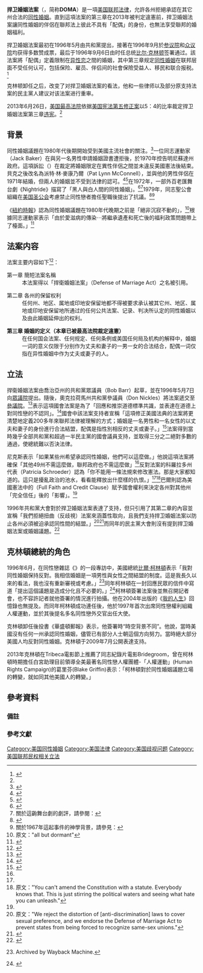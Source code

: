 {{Infobox U.S. legislation
| shorttitle = 捍卫婚姻法案<br>{{small|Defense of Marriage Act}}
| acronym=DOMA
| fullname=定义及保护婚姻法案
| enacted by= 第104届
| effectivedate=1996年9月21日
| public law url= http://www.gpo.gov/fdsys/pkg/STATUTE-110/pdf/STATUTE-110-Pg2419.pdf
| cite public law= 104-199
| cite statutes at large= {{usstat|110|2419}}（1996）
| title amended   = {{le|美国法典第1卷|Title 1 of the United States Code|美国法典第1卷总则}}<br />{{le|美国法典第28卷|Title 28 of the United States Code|美国法典第28卷司法制度和司法程序}}
| acts amended=
| sections created = {{USC|28|1738C}}、<br />{{USC|1|7}}（2013年6月26日宣判无效）
| leghistur l= http://thomas.loc.gov/cgi-bin/bdquery/z?d104:HR03396:@@@S
| introducedin=[[美国众议院|众议院]]
| introducedbill= {{USbill|104|H.R.|3396}}
| introducedby= {{le|鲍勃·巴尔|Bob Barr}}（[[共和党_(美国)|R]]–[[佐治亚州|GA]]）
| introduceddate= 1996年5月7日
| committees={{le|美国众议院司法委员会|United States House Committee on the Judiciary|司法委员会}}（宪法委员会）
| passedbody1=[[美国众议院|众议院]]
| passeddate1=1996年7月12日
| passedvote1=[http://clerk.house.gov/evs/1996/roll316.xml 赞成：342；反对：67]
| passedbody2=[[美国参议院|参议院]]
| passeddate2=1996年9月10日
| passedvote2=[http://www.senate.gov/legislative/LIS/roll_call_lists/roll_call_vote_cfm.cfm?congress=104&session=2&vote=00280 赞成：85；反对：14]
| signedpresident=[[比尔·克林顿|比尔·克林顿]]
| signeddate= 1996年9月21日
| amendments=
| SCOTUS cases = [[美国诉温莎案|美国诉温莎案]]（{{ussc|570||2013|docket=12-307}}），第三章（{{usc|1|7}}）于2013年6月26日为最高法院'''[[美国司法审查权|宣布无效]]
}}
'''捍卫婚姻法案'''（{{lang-en|'''Defense of Marriage Act'''}}，简称'''DOMA'''）是一項[[美国法律|美国联邦法律]]，允許各州拒絕承認在其它州合法的[[同性婚姻|同性婚姻]]。直到這項法案的第三章在2013年被判定違憲前，捍卫婚姻法案讓同性婚姻的伴侶在聯邦法上彼此不具有「配偶」的身份，也無法享受聯邦的婚姻福利。

捍卫婚姻法案最初在1996年5月由共和黨提出，接著在1996年9月於[[美国参议院|参议院]]和[[美国众议院|众议院]]均获得多数赞成票，最后于1996年9月6日由时任总统[[比尔·克林顿|比尔·克林顿]]签署通过。該法案將「配偶」定義限制在[[异性恋|异性恋]]之間的婚姻，其中第三章规定[[同性婚姻|同性婚姻]]在联邦层面不受任何认可，包括保险、雇员、伴侣间的社會保險受益人、移民和联合报税。<ref name="Opinion">{{cite web | url =http://www.supremecourt.gov/opinions/12pdf/12-307_6j37.pdf | title =United States v. Windsor | author =''[[美國最高法院|Supreme Court of the United States]]'' | publisher =supremecourt.gov | date =2013-06-26 | access-date =2013-06-29 | archive-url =https://web.archive.org/web/20130702152319/http://www.supremecourt.gov/opinions/12pdf/12-307_6j37.pdf | archive-date =2013-07-02 | dead-url =yes }}</ref>{{rp|23–24}}

克林顿卸任之后，改变了对捍卫婚姻法案的看法，他和一些律师以及部分原支持法案的民主黨人建议对该法案进行重审。

2013年6月26日，[[美国最高法院|美国最高法院]]依据[[美国宪法第五修正案|美国宪法第五修正案]]以5：4的比率裁定捍卫婚姻法案第三章[[违宪|违宪]]。<ref name="Opinion"/>

==背景==
{{main|美国同性婚姻}}
同性婚姻議題在1980年代後期開始受到美國主流社會的關注。<ref>{{cite news |work=New York Times |url=http://query.nytimes.com/mem/archive/pdf?res=F30A11FB395B107B93C0A8178AD95F438685F9 |first=Webster |last=Schott |title=Civil Rights and the Homosexual: A 4-Million Minority Asks for Equal Rights |date=1967-11-12 |accessdate=2012-03-28}}</ref>一位同志運動家{{link-en|傑克·貝克|Jack Baker (activist)}}（Jack Baker）在與另一名男性申請婚姻證書遭拒後，於1970年控告明尼蘇達州政府。這項訴訟（{{link-en|貝克訴尼爾森案|Baker v. Nelson}}）在{{link-en|明尼蘇達最高法院|Minnesota Supreme Court}}裁定將婚姻限定在異性伴侶之間並未違反美國憲法後結束。貝克之後改名為派特·林·麥康乃爾（Pat Lynn McConnell），並與他的男性伴侶在1971年結婚，但兩人的婚姻並不受到法律的認可。<ref>{{cite news |work=New York Times |url=http://query.nytimes.com/mem/archive/pdf?res=F10715FD38591A728DDDAE0894D9405B838BF1D3 |title=Homosexual Wins Fight to Take Bar Examination in Minnesota |date=1973-01-07 |accessdate=2012-02-06}}</ref><ref name=mw1>{{cite web |work=Metro Weekly |url=http://www.metroweekly.com/feature/?ak=6213 |first=Chris |last=Geidner |title=Domestic Disturbance |date=2011-05-04 |accessdate=2012-02-10 |archive-date=2014-04-27 |archive-url=https://web.archive.org/web/20140427195623/http://www.metroweekly.com/feature/?ak=6213 |dead-url=no }}</ref>在1972年，一部外百老匯舞台劇《Nightride》描寫了「黑人與白人間的同性婚姻」。<ref>{{cite news |work=New York Times |url=http://query.nytimes.com/mem/archive/pdf?res=F50C13F63C5E127A93C1AB178AD85F468785F9 |last=Barton |first=Lee (pseudonym) |title=Why Do Homosexual Playwrights Hide their Homosexuality? |date=1973-01-23 |accessdate=2012-02-07}}</ref><ref group="註">關於這齣舞台劇的劇評，請參閱：{{cite news |work=New York Times |url=http://query.nytimes.com/mem/archive/pdf?res=F0081EFB3D5A137A93C2A81789D95F458785F9 |first=Clive |last=Barnes |title='Nightride'–No Apologies and No Regrets |date=1971-12-10 |accessdate=2012-02-07}}</ref>1979年，同志聖公會組織{{link-en|IntegrityUSA|IntegrityUSA}}在[[美国圣公会|美国圣公会]]考慮禁止同性戀者擔任聖職後提出了抗議。<ref>{{cite news |work=New York Times |url=http://query.nytimes.com/mem/archive/pdf?res=F70917F7385413718DDDAE0994D1405B898BF1D3 |first=Nathaniel |last=Sheppard |title=Panel bids Episcopalians Bar Homosexual priests |date=1979-09-17 |accessdate=2012-02-07}}</ref><ref group="註">關於1967年這起事件的神學背景，請參見：{{cite news |work=New York Times |url=http://query.nytimes.com/mem/archive/pdf?res=F10617FC3454177B93C1A91789D95F438685F9 |first=Edward B. |last=Fiske |title=Views on Homosexuals |date=1967-12-03 |accessdate=2012-02-07}}</ref>

《[[紐約時報|紐約時報]]》認為同性婚姻議題在1980年代晚期之前是「絕非沉寂不動的」，<ref group="註">原文："all but dormant"</ref>根據同志運動家表示「由於愛滋病的傳染⋯將繼承遺產和死亡後的福利政策問題帶上了檯面。」<ref name=gutis>{{cite news |work=New York Times |url=http://www.nytimes.com/1989/11/05/weekinreview/ideas-trends-small-steps-toward-acceptance-renew-debate-on-gay-marriage.html |first=Philip S. |last=Gutis |title=Small Steps Toward Acceptance Renew Debate on Gay Marriage |quote=the AIDS epidemic... brought questions of inheritance and death benefits to many people's minds. |date=1989-11-05 |accessdate=2012-02-06 |archive-date=2021-03-08 |archive-url=https://web.archive.org/web/20210308123821/https://www.nytimes.com/1989/11/05/weekinreview/ideas-trends-small-steps-toward-acceptance-renew-debate-on-gay-marriage.html |dead-url=no }}</ref>

== 法案内容 ==
法案主要内容如下<ref>{{cite web|url=http://frwebgate.access.gpo.gov/cgi-bin/getdoc.cgi?dbname=104_cong_public_laws&docid=f:publ199.104|title=Defense of Marriage Act|accessdate=January 18, 2009|publisher=United States Government Printing Office|date=September 21, 1996|archive-date=2011-07-06|archive-url=https://web.archive.org/web/20110706125821/http://frwebgate.access.gpo.gov/cgi-bin/getdoc.cgi?dbname=104_cong_public_laws&docid=f:publ199.104|dead-url=no}}</ref>：

;第一章 簡短法案名稱
:本法案得以「捍衛婚姻法案」（Defense of Marriage Act）之名被引用。

;第二章 各州的保留权利
:任何州、地区、属地或印地安保留地都不得被要求承认被其它州、地区、属地或印地安保留地所通过的任何公共法案、记录、判决所认定的同性婚姻以及由此婚姻延伸出的权利。

;'''第三章 婚姻的定义（本章已被最高法院裁定違憲）'''
:在任何国会法案、任何规定、任何条例或美国任何局及机构的解释中，婚姻一词的意义仅限于分别作为丈夫和妻子的一男一女的合法结合，配偶一词仅指在异性婚姻中作为丈夫或妻子的人。

== 立法 ==
捍衛婚姻法案由喬治亞州的共和黨眾議員{{link-en|鮑勃·巴爾|Bob Barr}}（Bob Barr）起草，並在1996年5月7日向[[美国众议院|眾議院]]提出。隨後，奧克拉荷馬州共和黨參議員{{link-en|唐·尼克斯|Don Nickles}}（Don Nickles）將法案遞交至[[美國參議院|參議院]]。<ref name=nytdunlap>{{cite news |work=紐約時報 |url=http://www.nytimes.com/1996/05/09/us/congressional-bills-withhold-sanction-of-same-sex-unions.html? |first=David W. |last=Dunlap |title=Congressional Bills Withhold Sanction of Same-Sex Unions |date=1996-05-09 |accessdate=2012-02-10 |archive-date=2021-03-08 |archive-url=https://web.archive.org/web/20210308133638/https://www.nytimes.com/1996/05/09/us/congressional-bills-withhold-sanction-of-same-sex-unions.html |dead-url=no }}</ref>{{link-en|美國眾議院院司法委員會|United States House Committee on the Judiciary|眾議院司法委員會}}表示這項國會法案是為了「回應和推崇道德標準共識，並表達在道德上對同性戀的不認同」。<ref name="judiciary">{{cite web |publisher = Yahoo! News |url = http://news.yahoo.com/blogs/ticket/lawmakers-moral-disapproval-gay-people-1996-could-doom-224933451--politics.html |title = Lawmakers' 'moral disapproval' of gay people in 1996 could doom DOMA law in Supreme Court |first = Liz |last = Goodwin |date = 2013-03-27 |quote = reflect and honor a collective moral judgment and to express moral disapproval of homosexuality. |accessdate = 2013-04-23 |archive-date = 2021-03-09 |archive-url = https://web.archive.org/web/20210309025131/https://news.yahoo.com/blogs/ticket/lawmakers-moral-disapproval-gay-people-1996-could-doom-224933451--politics.html |dead-url = no }}</ref>國會中該法案支持者宣稱「這項修正美國法典的法案將更清楚地定義200多年來聯邦法律被理解的方式；婚姻是一名男性和一名女性的以丈夫和妻子的身份進行合法結盟，配偶是指性別相反的丈夫或妻子。」<ref>{{cite web |publisher=Lectric Law Library |url=http://www.lectlaw.com/files/leg23.htm |title=Defense Of Marriage Act 5/96 H.R. 3396 Summary/Analysis |quote=[T]he bill amend the U.S. Code to make explicit what has been understood under federal law for over 200 years; that a marriage is the legal union of a man and a woman as husband and wife, and a spouse is a husband or wife of the opposite sex. |accessdate=2010-07-15 |archive-date=2018-10-02 |archive-url=https://web.archive.org/web/20181002142506/https://www.lectlaw.com/files/leg23.htm |dead-url=no }}</ref>法案得到當時幾乎全部共和黨和超過一半民主黨的國會議員支持，並取得三分之二絕對多數的通過，使總統難以否決法律。

尼克斯表示「如果某些州希望承認同性婚姻，他們可以這麼做。」他說這項法案將確保「其他49州不需這麼做，聯邦政府也不需這麼做」<ref name=nytdunlap />反對法案的科羅拉多州代表{{link-en|派翠西亞·史基羅德|Patricia Schroeder}}（Patricia Schroeder）認為「你不能用一條法規來修改憲法。那是大家都知道的。這只是擾亂政治的池水，看看能釋放出什麼樣的仇恨。」<ref name=nytdunlap /><ref group="註">原文："You can't amend the Constitution with a statute. Everybody knows that. This is just stirring the political waters and seeing what hate you can unleash."</ref>巴爾則認為美國憲法中的{{link-en|完全信任與信用條款|Full Faith and Credit Clause}}（Full Faith and Credit Clause）賦予國會權利來決定各州對其他州「完全信任」後的「影響」。<ref name=nytdunlap />

1996年共和黨大會對於捍卫婚姻法案表達了支持，但只引用了其第二章的內容並宣稱「我們拒絕扭曲（反歧視）法案來涵蓋性取向，且我們支持捍卫婚姻法案以防止各州必須被迫承認同性間的結盟。」<ref group="註">原文："We reject the distortion of [anti-discrimination] laws to cover sexual preference, and we endorse the Defense of Marriage Act to prevent states from being forced to recognize same-sex unions."</ref><ref>{{cite web |publisher=American Presidency Project |url=http://www.presidency.ucsb.edu/ws/index.php?pid=25848 |title=Republican Party Platform of 1996 |date=1996-08-12 |accessdate=2010-07-15 |archive-date=2018-10-05 |archive-url=https://web.archive.org/web/20181005194902/http://www.presidency.ucsb.edu/ws/index.php?pid=25848 |dead-url=no }}</ref>而同年的民主黨大會則沒有提到捍卫婚姻法案或婚姻議題。<ref>{{cite web |publisher=American Presidency Project |url=http://www.presidency.ucsb.edu/ws/index.php?pid=25848 |title=Democratic Party Platform of 1996 |date=1996-08-26 |accessdate=2010-07-15 |archive-date=2018-10-05 |archive-url=https://web.archive.org/web/20181005194902/http://www.presidency.ucsb.edu/ws/index.php?pid=25848 |dead-url=no }}</ref>

== 克林頓總統的角色 ==
1996年6月，在同性戀雜誌《{{link-en|The Advocate|The Advocate}}》的一段專訪中，美國總統[[比爾·柯林頓|比爾·柯林頓]]表示「我對同性婚姻保持反對。我相信婚姻是一項男性與女性之間結盟的制度。這是我長久以來的看法，我也沒有重新審視或考慮。」<ref>{{cite web|last=Moss |first=J. Jennings |url=http://www.advocate.com/html/stories/824/824_clinton_710.asp |archiveurl=https://web.archive.org/web/20050208184130/http://www.advocate.com/html/stories/824/824_clinton_710.asp |archivedate=2005-02-08 |title=Bill Clinton interview |work=The Advocate |date=1996-06-25 |quote=I remain opposed to same-sex marriage. I believe marriage is an institution for the union of a man and a woman. This has been my long-standing position, and it is not being reviewed or reconsidered. |deadurl=yes }} Archived by Wayback Machine.</ref>同年柯林頓在一封回應民眾的信件中寫道「提出這個議題是造成分化且不必要的。」<ref>{{cite web |publisher=Queer Resources Directory |url=http://www.qrd.org/qrd/usa/federal/doma/1996/clinton.letter-08.07.96 |title=Letter from Bill Clinton |date=1996-08-07 |quote=raising this issue is divisive and unnecessary. |accessdate=2012-02-10 |archive-date=2021-03-11 |archive-url=https://web.archive.org/web/20210311051152/http://www.qrd.org/qrd/usa/federal/doma/1996/clinton.letter-08.07.96 |dead-url=no }}</ref>柯林頓簽署法案後並無召開記者會，也不容許記者就他簽署的情況進行拍攝。他在2004年出版的《[[我的生活_(比爾·克林頓)|我的人生]]》回憶錄也無提及。而同年柯林頓成功連任後，他於1997年首次出席同性戀權利組織人權運動，並於其後提名多名同性戀外交官出任大使。

克林頓卸任後投書《華盛頓郵報》表示，他簽署時“時空背景不同”。他說，當時美國沒有任何一州承認同性婚姻，儘管已有部分人士朝這個方向努力。當時絕大部分美國人均反對同性婚姻。克林頓于2009年7月公開表達支持。

2013年克林頓在Tribeca電影節上推薦了同志紀錄片電影Bridegroom，曾在柯林頓時期擔任白宮助理目前領導全美最著名同性戀人權團體-「人權運動」(Human Rights Campaign)的葛里芬(Blake Griffin)表示：「柯林頓對於同性婚姻議題立場的轉變，就如同其他美國人的轉變。」

== 參考資料 ==

=== 備註 ===
{{reflist|group="註"|2}}

=== 參考文獻 ===
{{reflist|2}}

{{Authority control}}
[[Category:美国同性婚姻|Category:美国同性婚姻]]
[[Category:美国法律|Category:美国法律]]
[[Category:美国歧视问题|Category:美国歧视问题]]
[[Category:美国联邦民权相关立法|Category:美国联邦民权相关立法]]